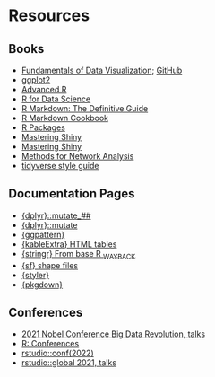 
# Resources

## Books 


- [Fundamentals of Data Visualization](https://clauswilke.com/dataviz/); [GitHub](https://github.com/clauswilke/dataviz) 
- [ggplot2](https://ggplot2-book.org/)
- [Advanced R](https://adv-r.hadley.nz/index.html)
- [R for Data Science](https://r4ds.had.co.nz/)
- [R Markdown: The Definitive Guide](https://bookdown.org/yihui/rmarkdown/)
- [R Markdown Cookbook](https://bookdown.org/yihui/rmarkdown-cookbook/)
- [R Packages](https://r-pkgs.org/)
- [Mastering Shiny](https://mastering-shiny.org/index.html)
- [Mastering Shiny](https://mastering-shiny-solutions.org/)
- [Methods for Network Analysis](https://bookdown.org/markhoff/social_network_analysis/)
- [tidyverse style guide](https://style.tidyverse.org/index.html)



## Documentation Pages 


- [{dplyr}::mutate_##](https://dplyr.tidyverse.org/reference/mutate_all.html)
- [{dplyr}::mutate](https://dplyr.tidyverse.org/reference/mutate.html)
- [{ggpattern}](https://coolbutuseless.github.io/package/ggpattern/)
- [{kableExtra} HTML tables](https://haozhu233.github.io/kableExtra/awesome_table_in_html.html)
- [{stringr} From base R ~WAYBACK~](https://web.archive.org/web/20220329172721/https://stringr.tidyverse.org/articles/from-base.html)
- [{sf} shape files](https://r-spatial.github.io/sf/articles/sf1.html)
- [{styler}](https://styler.r-lib.org/)
- [{pkgdown}](https://pkgdown.r-lib.org/articles/pkgdown.html)


## Conferences 

- [2021 Nobel Conference Big Data Revolution, talks](https://www.youtube.com/watch?v=4cL7C8plTIQ&list=PLHuAoPzfQhGEifhJjE5rpdQmMzt9eXx_V)
- [R: Conferences](https://www.r-project.org/conferences/)
- [rstudio::conf(2022)](https://www.rstudio.com/conference/)
- [rstudio::global 2021, talks](https://www.rstudio.com/resources/rstudioglobal-2021/)

